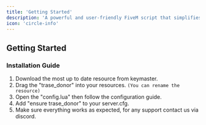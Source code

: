 ```yaml
---
title: 'Getting Started'
description: 'A powerful and user-friendly FiveM script that simplifies the process of delivering purchased items to clients in your server. With its seamless integration of the Tebex API, this script allows you to automate package claims, freeing up valuable time and resources that can be spent on other important aspects of your server management.'
icon: 'circle-info'
---
```


## Getting Started

### Installation Guide

1. Download the most up to date resource from keymaster.
2. Drag the "trase_donor" into your resources. `(You can rename the resource)`
3. Open the "config.lua" then follow the configuration guide.
4. Add "ensure trase_donor" to your server.cfg.
5. Make sure everything works as expected, for any support contact us via discord.


